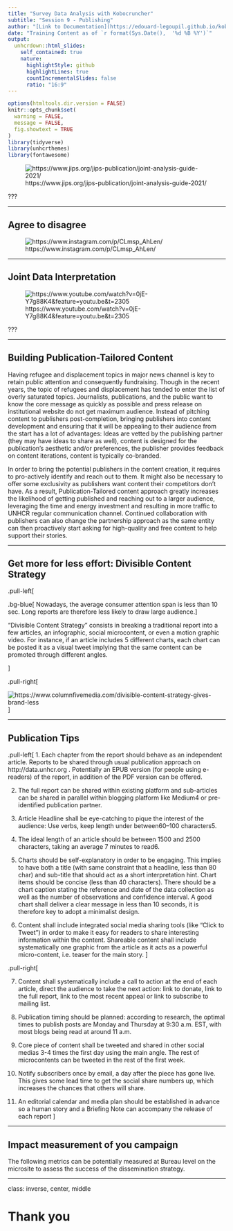 ```yaml
---
title: "Survey Data Analysis with Kobocruncher"
subtitle: "Session 9 - Publishing"
author: "[Link to Documentation](https://edouard-legoupil.github.io/kobocruncher/) -- [Link to Previous Session](08-Weighting.html)   "
date: "Training Content as of `r format(Sys.Date(),  '%d %B %Y')`"
output:
  unhcrdown::html_slides:
    self_contained: true
    nature:
      highlightStyle: github
      highlightLines: true
      countIncrementalSlides: false
      ratio: "16:9"
---
```


```r
options(htmltools.dir.version = FALSE)
knitr::opts_chunk$set(
  warning = FALSE,
  message = FALSE,
  fig.showtext = TRUE
)
library(tidyverse)
library(unhcrthemes)
library(fontawesome)
```



![https://www.jips.org/jips-publication/joint-analysis-guide-2021/](../../inst/jips.png)

???




---

## Agree to disagree



![https://www.instagram.com/p/CLmsp_AhLen/](../../inst/garcia.png)

---

## Joint Data Interpretation


![https://www.youtube.com/watch?v=0jE-Y7g88K4&feature=youtu.be&t=2305](../../inst/joint.png)

???




--- 

## Building Publication-Tailored Content 

Having refugee and displacement topics in major news channel is key to retain public attention and consequently fundraising. Though in the recent years, the topic of refugees and displacement has tended to enter the list of overly saturated topics. Journalists, publications, and the public want to know the core message as quickly as possible and press release on institutional website do not get maximum audience. Instead of pitching content to publishers post-completion, bringing publishers into content development and ensuring that it will be appealing to their audience from the start has a lot of advantages: Ideas are vetted by the publishing partner (they may have ideas to share as well), content is designed for the publication’s aesthetic and/or preferences, the publisher provides feedback on content iterations, content is typically co-branded.

In order to bring the potential publishers in the content creation, it requires to pro-actively identify and reach out to them. It might also be necessary to offer some exclusivity as publishers want content their competitors don’t have. As a result, Publication-Tailored content approach greatly increases the likelihood of getting published and reaching out to a larger audience, leveraging the time and energy investment and resulting in more traffic to UNHCR regular communication channel. Continued collaboration with publishers can also change the partnership approach as the same entity can then proactively start asking for high-quality and free content to help support their stories.

---

## Get more for less effort: Divisible Content Strategy

.pull-left[
 
 .bg-blue[
Nowadays, the average consumer attention span is less than 10 sec. Long reports are therefore less likely to draw large audience.
] 

“Divisible Content Strategy” consists in breaking  a traditional report into a few articles, an infographic, social microcontent, or even a motion graphic video. For instance, if an article includes 5 different charts, each chart can be posted it as a visual tweet implying that the same content can be promoted through different angles.

]

.pull-right[


![https://www.columnfivemedia.com/divisible-content-strategy-gives-brand-less](../../inst/divisible.png)
]






---



## Publication Tips


.pull-left[
 1. Each chapter from the report should behave as an independent article. Reports to be shared through usual publication approach on http://data.unhcr.org . Potentially an EPUB version (for people using e-readers) of the report, in addition of the PDF version can be offered.

 2. The full report can be shared within existing platform and sub-articles can be shared in parallel within blogging platform like Medium4 or pre-identified publication partner.

 3. Article Headline shall be eye-catching to pique the interest of the audience: Use verbs, keep length under between60–100 characters5.

 4. The ideal length of an article should be between 1500 and 2500 characters, taking an average 7 minutes to read6.

 5. Charts should be self-explanatory in order to be engaging. This implies to have both a title (with same constraint that a headline, less than 80 char) and sub-title that should act as a short interpretation hint. Chart items should be concise (less than 40 characters). There should be a chart caption stating the reference and date of the data collection as well as the number of observations and confidence interval. A good chart shall deliver a clear message in less than 10 seconds, it is therefore key to adopt a minimalist design.

 6. Content shall include integrated social media sharing tools (like “Click to Tweet”) in order to make it easy for readers to share interesting information within the content. Shareable content shall include systematically one graphic from the article as it acts as a powerful micro-content, i.e. teaser for the main story.
]

.pull-right[


 7. Content shall systematically include a call to action at the end of each article, direct the audience to take the next action: link to donate, link to the full report, link to the most recent appeal or link to subscribe to mailing list.

 8. Publication timing should be planned: according to research, the optimal times to publish posts are Monday and Thursday at 9:30 a.m. EST, with most blogs being read at around 11 a.m.

 8. Core piece of content shall be tweeted and shared in other social medias 3-4 times the first day using the main angle. The rest of microcontents can be tweeted in the rest of the first week.

 9.  Notify subscribers once by email, a day after the piece has gone live. This gives some lead time to get the social share numbers up, which increases the chances that others will share.

 10. An editorial calendar and media plan should be established in advance so a human story and a Briefing Note can accompany the release of each report
]





---

## Impact measurement of you campaign

The following metrics can be potentially measured at Bureau level on the microsite to assess the success of the dissemination strategy.

---
class: inverse, center, middle

# Thank you
